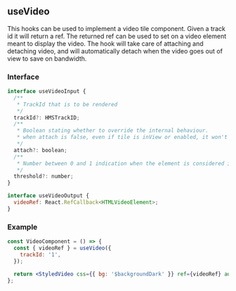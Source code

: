 ## useVideo

This hooks can be used to implement a video tile component. Given a track id it will return a ref.
The returned ref can be used to set on a video element meant to display the video.
The hook will take care of attaching and detaching video, and will automatically detach when the video
goes out of view to save on bandwidth.


### Interface

```jsx
interface useVideoInput {
  /**
   * TrackId that is to be rendered
   */
  trackId?: HMSTrackID;
  /**
   * Boolean stating whether to override the internal behaviour.
   * when attach is false, even if tile is inView or enabled, it won't be rendered
   */
  attach?: boolean;
  /**
   * Number between 0 and 1 indication when the element is considered inView
   */
  threshold?: number;
}
```

```jsx
interface useVideoOutput {
  videoRef: React.RefCallback<HTMLVideoElement>;
}
```

### Example

```jsx
const VideoComponent = () => {
  const { videoRef } = useVideo({
    trackId: '1',
  });

  return <StyledVideo css={{ bg: '$backgroundDark' }} ref={videoRef} autoPlay muted />;
};
```

<Story id="rendering-video-video-component--video-example" />